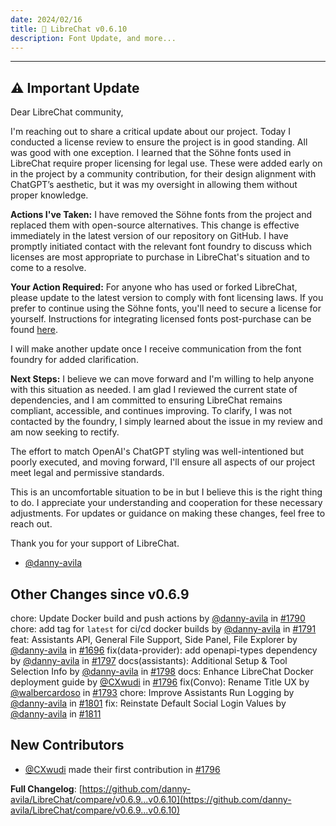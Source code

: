 ```yaml
---
date: 2024/02/16
title: 🚀 LibreChat v0.6.10
description: Font Update, and more...
---
```



<ChangelogHeader />

---

## ⚠️ Important Update

Dear LibreChat community,

I'm reaching out to share a critical update about our project. Today I conducted a license review to ensure the project is in good standing. All was good with one exception. I learned that the Söhne fonts used in LibreChat require proper licensing for legal use. These were added early on in the project by a community contribution, for their design alignment with ChatGPT’s aesthetic, but it was my oversight in allowing them without proper knowledge.

**Actions I've Taken:** I have removed the Söhne fonts from the project and replaced them with open-source alternatives. This change is effective immediately in the latest version of our repository on GitHub. I have promptly initiated contact with the relevant font foundry to discuss which licenses are most appropriate to purchase in LibreChat's situation and to come to a resolve.

**Your Action Required:** For anyone who has used or forked LibreChat, please update to the latest version to comply with font licensing laws. If you prefer to continue using the Söhne fonts, you'll need to secure a license for yourself. Instructions for integrating licensed fonts post-purchase can be found [here](https://gist.github.com/danny-avila/e1d623e51b24cf0989865197bb788102).

I will make another update once I receive communication from the font foundry for added clarification.

**Next Steps:** I believe we can move forward and I'm willing to help anyone with this situation as needed. I am glad I reviewed the current state of dependencies, and I am committed to ensuring LibreChat remains compliant, accessible, and continues improving. To clarify, I was not contacted by the foundry, I simply learned about the issue in my review and am now seeking to rectify.

The effort to match OpenAI's ChatGPT styling was well-intentioned but poorly executed, and moving forward, I'll ensure all aspects of our project meet legal and permissive standards.

This is an uncomfortable situation to be in but I believe this is the right thing to do. I appreciate your understanding and cooperation for these necessary adjustments. For updates or guidance on making these changes, feel free to reach out.

Thank you for your support of LibreChat.

- [@danny-avila](https://github.com/danny-avila)

## Other Changes since v0.6.9

chore: Update Docker build and push actions by [@danny-avila](https://github.com/danny-avila) in [#1790](https://github.com/danny-avila/LibreChat/pull/1790)
chore: add tag for `latest` for ci/cd docker builds by [@danny-avila](https://github.com/danny-avila) in [#1791](https://github.com/danny-avila/LibreChat/pull/1791)
feat: Assistants API, General File Support, Side Panel, File Explorer by [@danny-avila](https://github.com/danny-avila) in [#1696](https://github.com/danny-avila/LibreChat/pull/1696)
fix(data-provider): add openapi-types dependency by [@danny-avila](https://github.com/danny-avila) in [#1797](https://github.com/danny-avila/LibreChat/pull/1797)
docs(assistants): Additional Setup & Tool Selection Info by [@danny-avila](https://github.com/danny-avila) in [#1798](https://github.com/danny-avila/LibreChat/pull/1798)
docs: Enhance LibreChat Docker deployment guide by [@CXwudi](https://github.com/CXwudi) in [#1796](https://github.com/danny-avila/LibreChat/pull/1796)
fix(Convo): Rename Title UX by [@walbercardoso](https://github.com/walbercardoso) in [#1793](https://github.com/danny-avila/LibreChat/pull/1793)
chore: Improve Assistants Run Logging by [@danny-avila](https://github.com/danny-avila) in [#1801](https://github.com/danny-avila/LibreChat/pull/1801)
fix: Reinstate Default Social Login Values by [@danny-avila](https://github.com/danny-avila) in [#1811](https://github.com/danny-avila/LibreChat/pull/1811)

## New Contributors

- [@CXwudi](https://github.com/CXwudi) made their first contribution in [#1796](https://github.com/danny-avila/LibreChat/pull/1796)

**Full Changelog**: [https://github.com/danny-avila/LibreChat/compare/v0.6.9...v0.6.10](https://github.com/danny-avila/LibreChat/compare/v0.6.9...v0.6.10)
